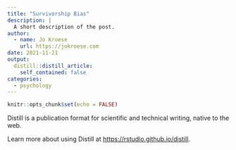 ```yaml
---
title: "Survivorship Bias"
description: |
  A short description of the post.
author:
  - name: Jo Kroese
    url: https://jokroese.com
date: 2021-11-21
output:
  distill::distill_article:
    self_contained: false
categories:
  - psychology
---
```



```r
knitr::opts_chunk$set(echo = FALSE)
```

Distill is a publication format for scientific and technical writing, native to the web.

Learn more about using Distill at <https://rstudio.github.io/distill>.


